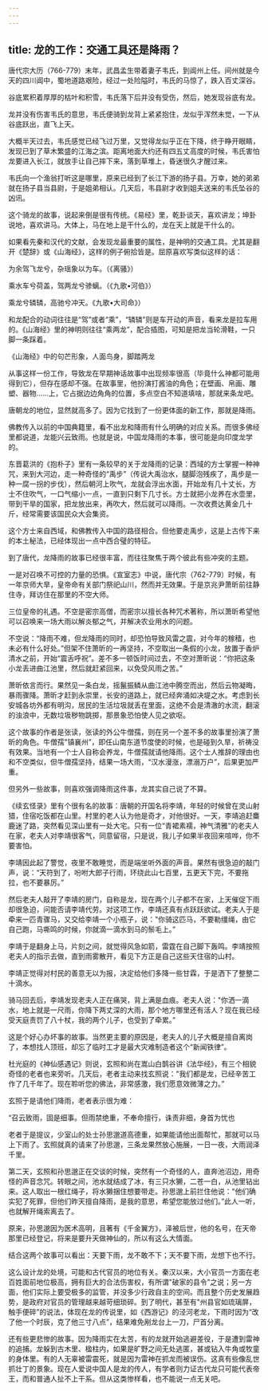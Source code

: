 ```yaml
---
---
---
```

title: 龙的工作：交通工具还是降雨？
---




唐代宗大历（766-779）末年，武昌孟生带着妻子韦氏，到阊州上任。间州就是今天的四川阊中，蜀地道路艰险，经过一处险隘时，韦氏的马惊了，跌入百丈深谷。

谷底累积着厚厚的枯叶和积雪，韦氏落下后并没有受伤，然后，她发现谷底有龙。

龙并没有伤害韦氏的意思，韦氏便骑到龙背上紧紧抱住，龙似乎浑然未觉，一下从谷底跃出，直飞上天。

大概半天过去，韦氏感觉已经飞过万里，又觉得龙似乎正在下降，终于睁开眼睛，发现已到了草木繁盛的江海之滨。距离地面大约还有四五丈高度的时候，韦氏害怕龙要进入长江，就放手让自己摔下来，落到草堆上，昏迷很久才醒过来。

韦氏向一个渔翁打听这是哪里，原来已经到了长江下游的扬子县。万幸，她的弟弟就在扬子县当县尉，于是姐弟相认。几天后，韦县尉才收到姐夫送来的韦氏坠谷的凶讯。

这个骑龙的故事，说起来倒是很有传统。《易经》里，乾卦谈天，喜欢讲龙；坤卦说地，喜欢讲马。大体上，马在地上是干什么的，龙在天上就是干什么的。

如果看先秦和汉代的文献，会发现龙最重要的属性，是神明的交通工具。尤其是翻开《楚辞》或《山海经》，这样的例子俯拾皆是。屈原喜欢写类似这样的话：

为余驾飞龙兮，杂瑶象以为车。（《离骚》）

乘水车兮荷盖，驾两龙兮骖螭。（《九歌•河伯》）

乘龙兮辚辚，高驰兮冲天。《九歌•大司命》）

和龙配合的动词往往是“驾”或者“乘”，“辚辚”则是车开动的声音，看来龙是拉车用的。《山海经》里的神明则往往“乘两龙”，配合插图，可知是把龙当轮滑鞋，一只脚一条踩着。



《山海经》中的句芒形象，人面鸟身，脚踏两龙

从事这样一份工作，导致龙在早期神话故事中出现频率很高（毕竟什么神都可能用得到它），但存在感却不强。在故事里，他扮演打酱油的角色；在壁画、帛画、雕塑、器物……上，它占据边边角角的位置，多点空白不知道填啥，那就来条龙吧。

唐朝龙的地位，显然就高多了。因为它找到了一份更体面的新工作，那就是降雨。

佛教传入以前的中国典籍里，看不出龙和降雨有什么明确的对应关系。而很多佛经里都说道，龙能兴云致雨。也就是说，中国龙降雨的本事，很可能是向印度龙学的。

东晋葛洪的《抱朴子》里有一条较早的关于龙降雨的记录：西域的方士掌握一种神咒，来到大河边，走一种奇怪的“禹步”（传说大禹治水，腿脚泡残疾了，禹步是一种一腐一拐的步伐），然后朝河上吹气，龙就会浮出水面，开始龙有几十丈长，方士不住吹气，一口气缩小一点，一直到只剩下几寸长。方士就把小龙养在水壶里，带到干旱的国家，把龙放出来，再吹大，然后就可以降雨。一次收费达黄金几十斤，经常需要该国民众大会集资。

这个方士来自西域，和佛教传入中国的路径相合。但他要走禹步，这是上古传下来的本土秘法，已经体现出一点中西合璧的特征。

到了唐代，龙降雨的故事已经很丰富，而往往聚焦于两个彼此有些冲突的主题。

一是对召唤不可控的力量的恐惧。《宣室志》中说，唐代宗（762-779）时候，有一年京师大旱，皇帝命有关部门祭祀山川，然而并无效果。于是京兆尹萧昕前往静住寺，拜访住在那里的不空大师。



三位皇帝的礼遇。不空是密宗高僧，而密宗以擅长各种咒术著称，所以萧昕希望他可以召唤来一场大雨以解炎郁之气，并解决农业用水的问题。

不空说：“降雨不难，但龙降雨的同时，却恐怕导致风雷之震，对今年的稼穑，也未必有什么好处。”但架不住萧昕的一再坚持，不空取出一条假的小龙，放置于香炉清水之前，开始“震舌呼祝”。差不多一顿饭时间过去，不空对萧昕说：“你把这条小龙丢进曲江池里，然后就赶紧回来，以免受风雨之苦。”

萧昕依言而行。果然见一条白龙，摇鬣振鳞从曲江池中腾空而出，然后云物凝晦，暴雨骤降。萧昕才赶到永崇里，长安的道路上，就已经奔涌如决堤之水。考虑到长安城各坊外都有明沟，居民的生活垃圾就丢在里面，这绝不会是清澈的水流，翻滚的浊浪中，无数垃圾秽物跳掷，那景象恐怕使人见之欲呕。

这个故事的作者是张读，张读的外公牛僧孺，则在另一个差不多的故事里扮演了萧昕的角色。牛僧孺"镇襄州”，即任山南东道节度使的时候，也是碰到久旱，祈祷没有效果。当地有一个士人自称会养龙，牛僧孺就请他降雨。这个士人推辞的理由也和不空类似，但牛僧孺坚持，结果一场大雨，“汉水漫涨，漂溺万户”，后果更加严重。

但另外一些故事，则喜欢强调降雨这件事，龙其实自己说了不算。

《续玄怪录》里有个很有名的故事：唐朝的开国名将李靖，年轻的时候曾在灵山射猎，住宿吃饭都在山里。村里的老人认为他是奇才，对他很好。一天，李靖追赶麋鹿迷了路，突然看见深山里有一处大宅。只有一位“青裙素襦，神气清雅”的老夫人在家，老夫人对李靖很客气，同意留宿，只是说，我儿子如果半夜回来喧哗，你不要害怕。

李靖因此起了警觉，夜里不敢睡觉，而是端坐听外面的声音。果然有很急迫的敲门声，说：“天符到了，吩咐大郎子行雨，环绕此山七百里，五更天下完，不要拖拉，也不要暴厉。”

然后老夫人敲开了李靖的房门，自称是龙，现在两个儿子都不在家，上天催促下雨却很急迫，问能否请李靖代劳。对这项工作，李靖还真有点跃跃欲试。老夫人于是牵来一匹青骤马，又交给李靖一个小瓶子，说："你骑这匹马，不要勒缰绳，由它自己跑，马嘶鸣的时候，你就滴一滴水到马的鬃毛上。”

李靖于是翻身上马，片刻之间，就觉得风急如箭，雷霆在自己脚下轰鸣。李靖按照老夫人的指示去做，直到雨雾散开，看见下方正是自己这些天住宿的山村。

李靖正觉得对村民的善意无以为报，决定给他们多降一些甘霖，于是洒下了整整二十滴水。

骑马回去后，李靖发现老夫人正在痛哭，背上满是血痕。老夫人说："你洒一滴水，地上就是一尺雨，你降下两丈深的大雨，那个地方哪里还有活人？现在我已经受天庭责罚了八十杖，我的两个儿子，也受到了牵累。”

这是个好心办坏事的故事。当然更主要的原因是，老夫人的儿子大概是擅自离岗了，本想找人顶班，却忘了临时工才是最大灾难制造者这个“新闻铁律”。

杜光庭的《神仙感遇记》则说，玄照和尚在嵩山白鹊谷讲《法华经》，有三个相貌奇怪的老者也来旁听。几天后，老者主动来找玄照说："我们都是龙，已经辛苦工作了几千年了。现在聆听您的佛法，非常感激，我们愿意效微薄之力。”

玄照于是请他们降雨，老者表示很为难：

“召云致雨，固是细事。但雨禁绝重，不奉命擅行，诛责非细，身首为忧也

老者于是提议，少室山的处士孙思邈道高德重，如果能请他出面帮忙，那就可以马上下雨了。玄照就真的请来了孙思邈，三条龙果然放心施展，一日一夜，大雨润泽千里。

第二天，玄照和孙思邈正在交谈的时候，突然有一个奇怪的人，直奔池沼边，用奇怪的声音念咒。转眼之间，池水就结成了冰，有三只水獭，二苍一白，从池里钻出来。这人取出一根红绳子，将水獭捆住想要带走。孙思邈上前拦住他说："他们确实犯了死罪，但他们昨天擅自降雨，是我的意思，希望您能放过他们。”此人一听，也就解开绳索离去了。

原来，孙思邈因为医术高明，且著有《千金翼方》，泽被后世，他的名号，在天帝那里已经登记，将来是要升天做神仙的，所以有这么大情面。

结合这两个故事可以看出：天要下雨，龙不敢不下；天不要下雨，龙想下也不行。

这么设计龙的处境，可能和古代官员的地位有关。秦汉以来，大小官员一方面在老百姓面前地位极高，拥有巨大的合法伤害权，有所谓"破家的县令”之说；另一方面，他们实际上要受极多的监管，并没多少行政自主的空间。而且整个历史发展趋势，是政府对官员的管理越来越苛细琐碎。到了明代，甚至有"州县官如琉璃屏，触手便碎”的说法，体现在龙的传说里，如《西游记》的泾河老龙，下雨时因为“改了他一个时辰，克了他三寸八点”，结果难免剐龙台上一刀，尸首分离。

还有些更悲惨的故事。因为降雨实在太苦，有的龙就开始逃避差役，于是遭到雷神的追捕。龙躲到古木里、楹柱内，如果是旷野之间无处逃匿，甚或钻入牛角或牧童的身体里。有的人无辜被雷震死，就是因为雷神在抓龙而被误伤。这真有些像乱世抓壮丁的景象。现在人爱说中国人是龙的传人，有学者则力证古代龙只可能代表帝王，而和普通人扯不上干系。但从这类惨样看，也不能说一点无关吧。